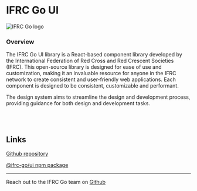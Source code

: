 
<Meta title="Introduction" />

<h1 className="title">
  IFRC Go UI
</h1>

<img src="/go-logo.svg" alt="IFRC Go logo" className="ifrc-logo" />

<h3 className="overview">
  Overview
</h3>
<div className="text-body">
The IFRC Go UI library is a React-based component library developed by the International Federation of Red Cross and Red Crescent Societies (IFRC). This open-source library is designed for ease of use and customization, making it an invaluable resource for anyone in the IFRC network to create consistent and user-friendly web applications. Each component is designed to be consistent, customizable and performant.

The design system aims to streamline the design and development process, providing guidance for both design and development tasks.
</div>

<br />
<br />

##  Links
[Github repository](https://github.com/IFRCGo/go-web-app/tree/develop/packages/ui)

[@ifrc-go/ui npm package](https://www.npmjs.com/package/@ifrc-go/ui)

---
Reach out to the IFRC Go team on [Github](https://github.com/IFRCGo/)
